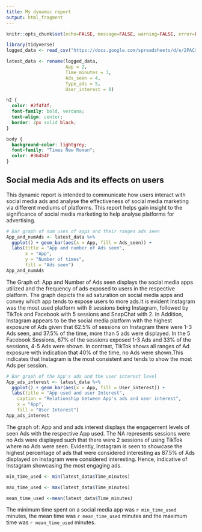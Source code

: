 ```yaml
---
title: My dynamic report
output: html_fragment
---
```


```r
knitr::opts_chunk$set(echo=FALSE, message=FALSE, warning=FALSE, error=FALSE)
```
```r
library(tidyverse)
logged_data <- read_csv("https://docs.google.com/spreadsheets/d/e/2PACX-1vTyjSlCxXerTQkPD3qOPlxVnwSVbSE1UrcuJVj1dowzUzrlSwohdLZpxX5xEI1hEjdv6DmPhosujzpX/pub?output=csv")

latest_data <- rename(logged_data,
                      App = 2,
                      Time_minutes = 3,
                      Ads_seen = 4,
                      Type_ads = 5,
                      User_interest = 6)
```


```css
h2 {
  color: #2f4f4f;
  font-family: bold, verdana;
  text-align: center;
  border: 2px solid black;
}

body {
  background-color: lightgrey;
  font-family: "Times New Roman";
  color: #36454F
}
```

## Social media Ads and its effects on users
This dynamic report is intended to communicate how users interact with social media ads and analyse the effectiveness of social media marketing via different mediums of platforms. This report helps gain insight to the significance of social media marketing to help analyse platforms for advertising. 

```r

# Bar graph of num uses of apps and their ranges ads seen
App_and_numAds <- latest_data %>%
  ggplot() + geom_bar(aes(x = App, fill = Ads_seen)) + 
  labs(title = "App and number of Ads seen",
       x = "App",
       y = "Number of times",
       fill = "Ads seen")
App_and_numAds
```

The Graph of: App and Number of Ads seen displays the social media apps utilized and the frequency of ads exposed to users in the respective platform.
The graph depicts the ad saturation on social media apps and convey which app tends to expose users to more ads.It is evident Instagram was the most used platform with 8 sessions being Instagram, followed by TikTok and Facebook with 5 sessions and SnapChat with 2. In Addition, Instagram appears to be the social media platform with the highest exposure of Ads given that 62.5% of sessions on Instagram there were 1-3 Ads seen, and 37.5% of the time, more than 5 ads were displayed. In the 5 Facebook Sessions, 67% of the sessions exposed 1-3 Ads and 33% of the sessions, 4-5 Ads were shown. In contrast, TikTok shows all ranges of Ad exposure with indication that 40% of the time, no Ads were shown.This indicates that Instagram is the most consistent and tends to show the most Ads per session.

```r

# Bar graph of the App's ads and the user interest level 
App_ads_interest <- latest_data %>% 
  ggplot() + geom_bar(aes(x = App, fill = User_interest)) +
  labs(title = "App used and user Interest",
    caption = "Relationship between App's ads and user interest",
    x = "App",
    fill = "User Interest")
App_ads_interest

```

The graph of: App and and ads interest displays the engagement levels of seen Ads with the respective App used. The NA represents sessions were no Ads were displayed such that there were 2 sessions of using TikTok where no Ads were seen. Evidently, Instagram is seen to showcase the highest percentage of ads that were considered interesting as 87.5% of Ads displayed on Instagram were considered interesting. Hence, indicative of Instagram showcasing the most engaging ads. 

```r
min_time_used <- min(latest_data$Time_minutes)

max_time_used <- max(latest_data$Time_minutes)

mean_time_used <-mean(latest_data$Time_minutes)
```

The minimum time spent on a social media app was `r min_time_used` minutes, the mean time was `r mean_time_used` minutes and the maximum time was `r mean_time_used` minutes.


